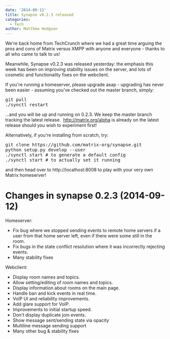 ```yaml
---
date: '2014-09-13'
title: Synapse v0.2.3 released
categories:
  - Tech
author: Matthew Hodgson
---
```


We're back home from TechCrunch where we had a great time arguing the pros and cons of Matrix versus XMPP with anyone and everyone - thanks to all who came to talk to us!

Meanwhile, Synapse v0.2.3 was released yesterday: the emphasis this week has been on improving stability issues on the server, and lots of cosmetic and functionality fixes on the webclient.

If you're running a homeserver, please upgrade asap - upgrading has never been easier - assuming you've checked out the master branch, simply:

<pre>
git pull
./synctl restart
</pre>

...and you will be up and running on 0.2.3.  We keep the master branch tracking the latest release.  <a class="moz-txt-link-freetext" href="http://matrix.org/alpha">http://matrix.org/alpha</a> is already on the latest release should you wish to experiment first!

Alternatively, if you're installing from scratch, try:

<pre>
git clone https://github.com/matrix-org/synapse.git
python setup.py develop --user
./synctl start # to generate a default config
./synctl start # to actually set it running
</pre>

and then head over to http://localhost:8008 to play with your very own Matrix homeserver!


Changes in synapse 0.2.3 (2014-09-12)
=====================================

Homeserver:
* Fix bug where we stopped sending events to remote home servers if a
user from that home server left, even if there were some still in the
room.
* Fix bugs in the state conflict resolution where it was incorrectly
rejecting events.
* Many stability fixes

Webclient:
* Display room names and topics.
* Allow setting/editing of room names and topics.
* Display information about rooms on the main page.
* Handle ban and kick events in real time.
* VoIP UI and reliability improvements.
* Add glare support for VoIP.
* Improvements to initial startup speed.
* Don't display duplicate join events.
* Show message sent/sending state via opacity
* Multiline message sending support
* Many other bug &amp; stability fixes
